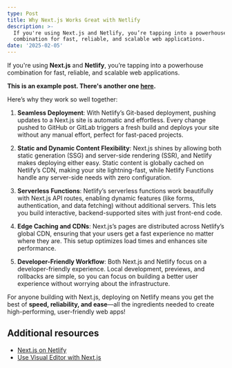 ```yaml
---
type: Post
title: Why Next.js Works Great with Netlify
description: >-
  If you're using Next.js and Netlify, you’re tapping into a powerhouse
  combination for fast, reliable, and scalable web applications.
date: '2025-02-05'
---
```


If you're using **Next.js** and **Netlify**, you’re tapping into a powerhouse combination for fast, reliable, and scalable web applications. 

**This is an example post. There's another one [here](/posts/example-post-1).**

Here’s why they work so well together:

1. **Seamless Deployment**: With Netlify’s Git-based deployment, pushing updates to a Next.js site is automatic and effortless. Every change pushed to GitHub or GitLab triggers a fresh build and deploys your site without any manual effort, perfect for fast-paced projects.

2. **Static and Dynamic Content Flexibility**: Next.js shines by allowing both static generation (SSG) and server-side rendering (SSR), and Netlify makes deploying either easy. Static content is globally cached on Netlify’s CDN, making your site lightning-fast, while Netlify Functions handle any server-side needs with zero configuration.

3. **Serverless Functions**: Netlify’s serverless functions work beautifully with Next.js API routes, enabling dynamic features (like forms, authentication, and data fetching) without additional servers. This lets you build interactive, backend-supported sites with just front-end code.

4. **Edge Caching and CDNs**: Next.js’s pages are distributed across Netlify’s global CDN, ensuring that your users get a fast experience no matter where they are. This setup optimizes load times and enhances site performance.

5. **Developer-Friendly Workflow**: Both Next.js and Netlify focus on a developer-friendly experience. Local development, previews, and rollbacks are simple, so you can focus on building a better user experience without worrying about the infrastructure.

For anyone building with Next.js, deploying on Netlify means you get the best of **speed, reliability, and ease**—all the ingredients needed to create high-performing, user-friendly web apps!

## Additional resources

- [Next.js on Netlify](https://docs.netlify.com/frameworks/next-js/overview/)
- [Use Visual Editor with Next.js](https://docs.netlify.com/visual-editor/frameworks/next/)